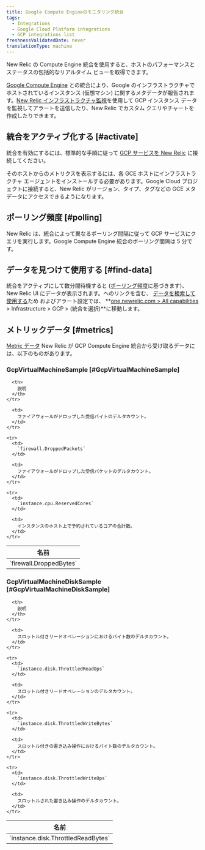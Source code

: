 ```yaml
---
title: Google Compute Engineのモニタリング統合
tags:
  - Integrations
  - Google Cloud Platform integrations
  - GCP integrations list
freshnessValidatedDate: never
translationType: machine
---
```


New Relic の Compute Engine 統合を使用すると、ホストのパフォーマンスとステータスの包括的なリアルタイム ビューを取得できます。

[Google Compute Engine](https://cloud.google.com/compute) との統合により、Google のインフラストラクチャでホストされているインスタンス (仮想マシン) に関するメタデータが報告されます。[New Relic インフラストラクチャ監視](/docs/infrastructure)を使用して GCP インスタンス データを監視してアラートを送信したり、New Relic でカスタム クエリやチャートを作成したりできます。

## 統合をアクティブ化する [#activate]

統合を有効にするには、標準的な手順に従って [GCP サービスを New Relic](/docs/connect-google-cloud-platform-services-infrastructure) に接続してください。

<Callout variant="important">
  そのホストからのメトリクスを表示するには、各 GCE ホストにインフラストラクチャ エージェントをインストールする必要があります。Google Cloud プロジェクトに接続すると、New Relic がリージョン、タイプ、タグなどの GCE メタデータにアクセスできるようになります。
</Callout>

## ポーリング頻度 [#polling]

New Relic は、統合によって異なるポーリング間隔に従って GCP サービスにクエリを実行します。Google Compute Engine 統合のポーリング間隔は 5 分です。

## データを見つけて使用する [#find-data]

統合をアクティブにして数分間待機すると ([ポーリング頻度](#polling)に基づきます)、New Relic UI にデータが表示されます。へのリンクを含む、 [データを検索して使用する](/docs/infrastructure/integrations/find-use-infrastructure-integration-data)ため <InlinePopover type="dashboards"/>およびアラート設定では、 **[one.newrelic.com > All capabilities](https://one.newrelic.com/all-capabilities) > Infrastructure > GCP > (統合を選択)**に移動します。

## メトリックデータ [#metrics]

[Metric データ](/docs/infrastructure/integrations-getting-started/getting-started/introduction-infrastructure-integrations#data-types) New Relic が GCP Compute Engine 統合から受け取るデータには、以下のものがあります。

### GcpVirtualMachineSample [#GcpVirtualMachineSample]

<table>
  <thead>
    <tr>
      <th style={{ width: "285px" }}>
        名前
      </th>

      <th>
        説明
      </th>
    </tr>
  </thead>

  <tbody>
    <tr>
      <td>
        `firewall.DroppedBytes`
      </td>

      <td>
        ファイアウォールがドロップした受信バイトのデルタカウント。
      </td>
    </tr>

    <tr>
      <td>
        `firewall.DroppedPackets`
      </td>

      <td>
        ファイアウォールがドロップした受信パケットのデルタカウント。
      </td>
    </tr>

    <tr>
      <td>
        `instance.cpu.ReservedCores`
      </td>

      <td>
        インスタンスのホスト上で予約されているコアの合計数。
      </td>
    </tr>
  </tbody>
</table>

### GcpVirtualMachineDiskSample [#GcpVirtualMachineDiskSample]

<table>
  <thead>
    <tr>
      <th style={{ width: "285px" }}>
        名前
      </th>

      <th>
        説明
      </th>
    </tr>
  </thead>

  <tbody>
    <tr>
      <td>
        `instance.disk.ThrottledReadBytes`
      </td>

      <td>
        スロットル付きリードオペレーションにおけるバイト数のデルタカウント。
      </td>
    </tr>

    <tr>
      <td>
        `instance.disk.ThrottledReadOps`
      </td>

      <td>
        スロットル付きリードオペレーションのデルタカウント。
      </td>
    </tr>

    <tr>
      <td>
        `instance.disk.ThrottledWriteBytes`
      </td>

      <td>
        スロットル付きの書き込み操作におけるバイト数のデルタカウント。
      </td>
    </tr>

    <tr>
      <td>
        `instance.disk.ThrottledWriteOps`
      </td>

      <td>
        スロットルされた書き込み操作のデルタカウント。
      </td>
    </tr>
  </tbody>
</table>